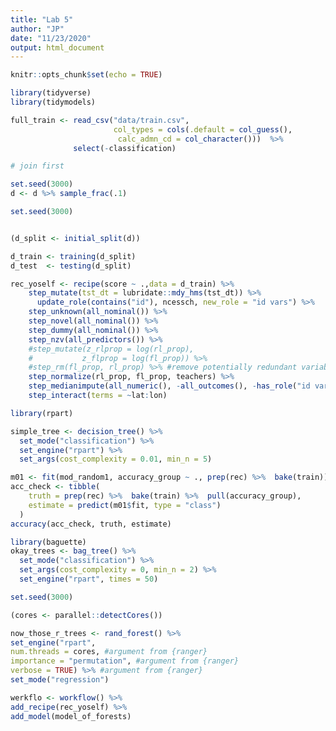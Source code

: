 ```yaml
---
title: "Lab 5"
author: "JP"
date: "11/23/2020"
output: html_document
---
```


```r
knitr::opts_chunk$set(echo = TRUE)
```

```r
library(tidyverse)
library(tidymodels)

full_train <- read_csv("data/train.csv",
                       col_types = cols(.default = col_guess(), 
                        calc_admn_cd = col_character()))  %>% 
              select(-classification)
```

```r
# join first

set.seed(3000)
d <- d %>% sample_frac(.1)
```

```r
set.seed(3000)


(d_split <- initial_split(d)) 

d_train <- training(d_split)
d_test  <- testing(d_split)
```

```r
rec_yoself <- recipe(score ~ .,data = d_train) %>%
    step_mutate(tst_dt = lubridate::mdy_hms(tst_dt)) %>%
      update_role(contains("id"), ncessch, new_role = "id vars") %>%
    step_unknown(all_nominal()) %>% 
    step_novel(all_nominal()) %>% 
    step_dummy(all_nominal()) %>% 
    step_nzv(all_predictors()) %>%
    #step_mutate(z_rlprop = log(rl_prop),
    #           z_flprop = log(fl_prop)) %>% 
    #step_rm(fl_prop, rl_prop) %>% #remove potentially redundant variables
    step_normalize(rl_prop, fl_prop, teachers) %>%
    step_medianimpute(all_numeric(), -all_outcomes(), -has_role("id vars")) %>% #medianimpute only proportion variables 
    step_interact(terms = ~lat:lon)

```

```r
library(rpart)

simple_tree <- decision_tree() %>% 
  set_mode("classification") %>% 
  set_engine("rpart") %>% 
  set_args(cost_complexity = 0.01, min_n = 5)

m01 <- fit(mod_random1, accuracy_group ~ ., prep(rec) %>%  bake(train))
acc_check <- tibble(
    truth = prep(rec) %>%  bake(train) %>%  pull(accuracy_group),
    estimate = predict(m01$fit, type = "class")
  )
accuracy(acc_check, truth, estimate)
```


```r
library(baguette)
okay_trees <- bag_tree() %>% 
  set_mode("classification") %>% 
  set_args(cost_complexity = 0, min_n = 2) %>% 
  set_engine("rpart", times = 50) 
```

```r
set.seed(3000)

(cores <- parallel::detectCores())

now_those_r_trees <- rand_forest() %>%
set_engine("rpart",
num.threads = cores, #argument from {ranger}
importance = "permutation", #argument from {ranger}
verbose = TRUE) %>% #argument from {ranger}
set_mode("regression")

werkflo <- workflow() %>%
add_recipe(rec_yoself) %>%
add_model(model_of_forests)
```

